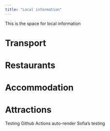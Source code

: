 ```yaml
---
title: "Local information"
---
```


This is the space for local information

# Transport

# Restaurants

# Accommodation

# Attractions

Testing Github Actions auto-render
Sofia's testing
